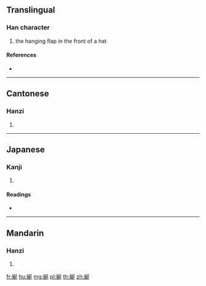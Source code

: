 {{character info/new}}
==Translingual==

===Han character===
{{Han char|rn=120|rad=糸|as=07|sn=13|four=21911|canj=VFNKM}}

# the hanging flap in the front of a hat

====References====
* {{Han ref|kx=0926.070|dkj=27516|dj=1362.070|hdz=53393.100|uh=7D96|ud=32150|bh=E372|bd=58226}}

----

==Cantonese==

===Hanzi===
{{yue-hanzi|jyut=jin4|y=yin4}}

# {{defn|lang=yue|sort=糸07}}

----

==Japanese==

===Kanji===
{{ja-kanji|grade=|rs=糸07}}

# {{defn|lang=ja|sort=糸07}}

====Readings====
* {{ja-readings|on=[[えん]] (en), [[せん]] (sen)|kun=|nanori=}}

----

==Mandarin==

===Hanzi===
{{cmn-hanzi|pin=[[yán]] ([[yan2]])|wg=yen<sup>2</sup>}}

# {{defn|lang=cmn|sort=糸07}}

[[fr:綖]]
[[hu:綖]]
[[mg:綖]]
[[pl:綖]]
[[th:綖]]
[[zh:綖]]
